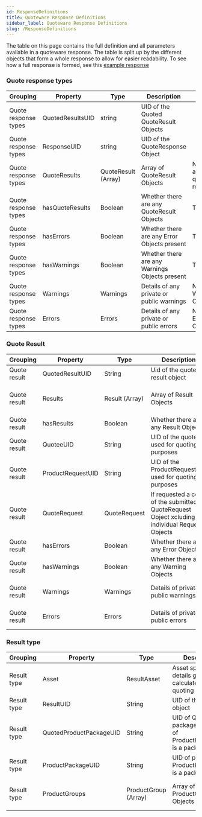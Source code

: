 ```yaml
---
id: ResponseDefinitions
title: Quoteware Response Definitions
sidebar_label: Quoteware Response Definitions
slug: /ResponseDefinitions
---
```

The table on this page contains the full definition and all parameters available in a quoteware response. The table is split up by the different objects that form a whole response to allow for easier readability. To see how a full response is formed, see this [example response](ExampleQuotewareResponse)

### Quote response types

| Grouping | Property | Type | Description |Value|
| --- | --- | --- | --- | --- |
| Quote response types |QuotedResultsUID| string |UID of the Quoted QuoteResult Objects||
| Quote response types |ResponseUID| string |UID of the QuoteResponse Object||
| Quote response types |QuoteResults | QuoteResult (Array) |Array of QuoteResult Objects|Null or array of quote results|
| Quote response types |hasQuoteResults | Boolean|Whether there are any QuoteResult Objects|True/False|
| Quote response types |hasErrors | Boolean|Whether there are any Error Objects present| True/False|
| Quote response types |hasWarnings | Boolean|Whether there are any Warnings Objects present|True/False|
| Quote response types |Warnings | Warnings |Details of any private or public warnings|Null or Warnings  Object|
| Quote response types |Errors | Errors |Details of any private or public errors|Null or Errors  Object|

### Quote Result
| Grouping | Property | Type | Description |Value|
| --- | --- | --- | --- | --- |
| Quote result |QuotedResultUID | String |Uid of the quoted result object||
| Quote result |Results | Result (Array) |Array of Result Objects|Null or array of Result  Objects|
| Quote result |hasResults | Boolean|Whether there are any Result Objects|True/False|
| Quote result |QuoteeUID | String|UID of the quotee used for quoting purposes||
| Quote result |ProductRequestUID | String|UID of the ProductRequestUID used for quoting purposes||
| Quote result |QuoteRequest | QuoteRequest|If requested a copy of the submitted QuoteRequest Object xcluding individual Request Objects||
| Quote result |hasErrors | Boolean|Whether there are any Error Objects|True/False|
| Quote result |hasWarnings | Boolean|Whether there are any Warning Objects|True/False|
| Quote result |Warnings | Warnings|Details of private or public warnings|Null or Warnings object|
| Quote result |Errors | Errors|Details of private or public errors|Null or Errors object|


### Result type

| Grouping | Property | Type | Description |Value|
| --- | --- | --- | --- | --- |
| Result type |Asset | ResultAsset |Asset specific details given and calculated during quoting||
| Result type |ResultUID | String |UID of the Result object||
| Result type |QuotedProductPackageUID | String |UID of Quoted package of groups of ProductRequestUID is a package||
| Result type |ProductPackageUID | String |UID of package if ProductRequestUID is a package||
| Result type |ProductGroups | ProductGroup (Array) |Array of ProductGroup Objects|Null or Array of ProductGroup Objects|